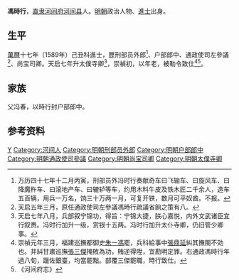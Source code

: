 '''馮時行'''，[[直隶|直隶]][[河间府|河间府]][[河间县|河间县]]人。[[明朝|明朝]]政治人物、[[進士|進士]]出身。

== 生平 ==
[[萬曆|萬曆]]十七年（1589年）己丑科進士，歴刑部员外郎<ref>万历四十七年十二月丙寅，刑部员外冯时行奏献奇车曰飞输车、曰旋风车、曰降魔杵车、曰滚地产车、曰辘轳等车，约用木料牛皮及铁木匠二千余人，造车五百辆，用兵一万名，饷三十万两一月，可复开铁，数月可平奴酋。不报。</ref>、户部郎中、通政使司左參議<ref>天启五年三月，原任通政使司左參議馮時行疏議省餉之策有八。</ref>、尚宝司卿。天启七年升太僕寺卿<ref>天启七年八月，兵部叙宁锦功，得旨：宁锦大捷，朕心嘉悦，内外文武诸臣宜行叙赉。冯时行加升一级，赏银十五两。冯时行加升太仆寺卿，仍旧管少卿事。</ref>，崇禎初，以年老，被勒令致仕<ref>崇禎元年三月，福建巡撫都御史[[朱一馮|朱一馮]]罷，兵科給事中[[張鼎延|張鼎延]]糾其撫閩不効也。并糾甘肅巡撫[[張三傑|張三傑]]掩敗為功，賄逆得陞，宜勘明定罪。右通政馮時行年過八旬，躐佐銀臺，均當罷黜。部覆三傑罷職，時行致仕。</ref><ref>《河间府志》</ref>。

== 家族 ==
父冯春，以時行封户部郎中。

== 参考资料 ==
{{reflist}}

{{萬曆十七年己丑科殿試金榜}}

{{Authority control}}

{{DEFAULTSORT:Feng冯}}
[[Category:冯姓|Y]]
[[Category:河间人|Category:河间人]]
[[Category:明朝刑部员外郎|Category:明朝刑部员外郎]]
[[Category:明朝户部郎中|Category:明朝户部郎中]]
[[Category:明朝通政使司參議|Category:明朝通政使司參議]]
[[Category:明朝尚宝司卿|Category:明朝尚宝司卿]]
[[Category:明朝太僕寺卿|Category:明朝太僕寺卿]]


{{明朝人物小作品}}